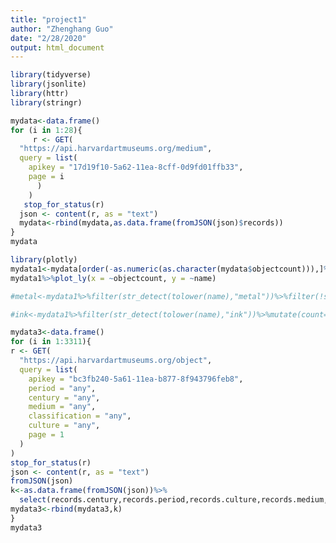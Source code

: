 ```yaml
---
title: "project1"
author: "Zhenghang Guo"
date: "2/28/2020"
output: html_document
---
```

```r
library(tidyverse)
library(jsonlite)
library(httr)
library(stringr)
```


```r
mydata<-data.frame()
for (i in 1:28){
     r <- GET(
  "https://api.harvardartmuseums.org/medium",
  query = list(
    apikey = "17d19f10-5a62-11ea-8cff-0d9fd01ffb33",
    page = i
      )
    )
   stop_for_status(r)
  json <- content(r, as = "text")
  mydata<-rbind(mydata,as.data.frame(fromJSON(json)$records))
}
mydata
```



```r
library(plotly)
mydata1<-mydata[order(-as.numeric(as.character(mydata$objectcount))),]%>%select(objectcount,name)%>% drop_na()
mydata1%>%plot_ly(x = ~objectcount, y = ~name)

#metal<-mydata1%>%filter(str_detect(tolower(name),"metal"))%>%filter(!str_detect(tolower(name),"ink"))%>%mutate(count=sum(objectcount))%>%mutate(name = "Metal")

#ink<-mydata1%>%filter(str_detect(tolower(name),"ink"))%>%mutate(count=sum(objectcount))%>%mutate(name = "Ink")
```
```r
mydata3<-data.frame()
for (i in 1:3311){
r <- GET(
  "https://api.harvardartmuseums.org/object",
  query = list(
    apikey = "bc3fb240-5a61-11ea-b877-8f943796feb8",
    period = "any",
    century = "any",
    medium = "any",
    classification = "any",
    culture = "any",
    page = 1
  )
)
stop_for_status(r)
json <- content(r, as = "text")
fromJSON(json)
k<-as.data.frame(fromJSON(json))%>%
  select(records.century,records.period,records.culture,records.medium,records.classification,records.title)
mydata3<-rbind(mydata3,k)
}
mydata3

```
